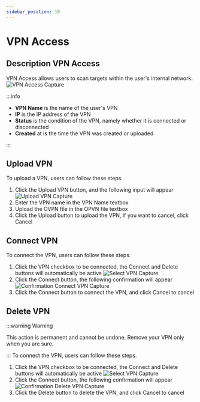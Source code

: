 ```yaml
---
sidebar_position: 10
---
```


# VPN Access

## Description VPN Access
VPN Access allows users to scan targets within the user's internal network.
![VPN Access Capture](/img/capture/VPN-access.png)

:::info

- **VPN Name** is the name of the user's VPN 
- **IP** is the IP address of the VPN 
- **Status** is the condition of the VPN, namely whether it is connected or disconnected 
- **Created** at is the time the VPN was created or uploaded

:::

## Upload VPN
To upload a VPN, users can follow these steps.
1. Click the Upload VPN button, and the following input will appear
   ![Upload VPN Capture](/img/capture/upload-VPN.png)
2. Enter the VPN name in the VPN Name textbox 
3. Upload the OVPN file in the OPVN file textbox 
4. Click the Upload button to upload the VPN, if you want to cancel, click Cancel

## Connect VPN
To connect the VPN, users can follow these steps.
1. Click the VPN checkbox to be connected, the Connect and Delete buttons will automatically be active
   ![Select VPN Capture](/img/capture/select-VPN.png)
2. Click the Connect button, the following confirmation will appear
   ![Confirmation Connect VPN Capture](/img/capture/konfir-connect-VPN.png)
3. Click the Connect button to connect the VPN, and click Cancel to cancel

## Delete VPN

:::warning Warning

This action is permanent and cannot be undone. Remove your VPN only when you are sure.

:::
To connect the VPN, users can follow these steps.
1. Click the VPN checkbox to be connected, the Connect and Delete buttons will automatically be active
   ![Select VPN Capture](/img/capture/select-VPN.png)
2. Click the Connect button, the following confirmation will appear
   ![Confirmation Delete VPN Capture](/img/capture/konfir-delete-VPN.png)
3. Click the Delete button to delete the VPN, and click Cancel to cancel
